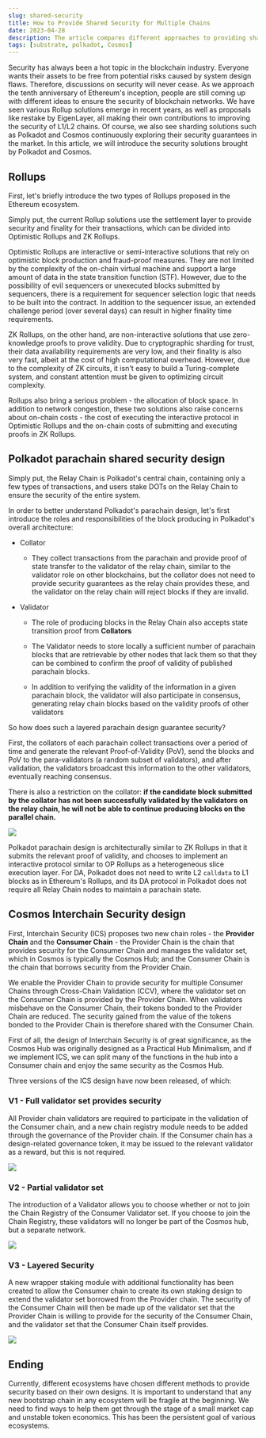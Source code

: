 ```yaml
---
slug: shared-security
title: How to Provide Shared Security for Multiple Chains
date: 2023-04-28
description: The article compares different approaches to providing shared security across multiple chains, focusing on how Polkadot's parachain design and Cosmos' Interchain Security tackle this challenge, while also briefly discussing Ethereum's Rollup solutions for context.
tags: [substrate, polkadot, Cosmos]
---
```


Security has always been a hot topic in the blockchain industry. Everyone wants their assets to be free from potential risks caused by system design flaws. Therefore, discussions on security will never cease. As we approach the tenth anniversary of Ethereum's inception, people are still coming up with different ideas to ensure the security of blockchain networks. We have seen various Rollup solutions emerge in recent years, as well as proposals like restake by EigenLayer, all making their own contributions to improving the security of L1/L2 chains. Of course, we also see sharding solutions such as Polkadot and Cosmos continuously exploring their security guarantees in the market. In this article, we will introduce the security solutions brought by Polkadot and Cosmos.

## Rollups

First, let's briefly introduce the two types of Rollups proposed in the Ethereum ecosystem.

Simply put, the current Rollup solutions use the settlement layer to provide security and finality for their transactions, which can be divided into Optimistic Rollups and ZK Rollups.

Optimistic Rollups are interactive or semi-interactive solutions that rely on optimistic block production and fraud-proof measures. They are not limited by the complexity of the on-chain virtual machine and support a large amount of data in the state transition function (STF). However, due to the possibility of evil sequencers or unexecuted blocks submitted by sequencers, there is a requirement for sequencer selection logic that needs to be built into the contract. In addition to the sequencer issue, an extended challenge period (over several days) can result in higher finality time requirements.

ZK Rollups, on the other hand, are non-interactive solutions that use zero-knowledge proofs to prove validity. Due to cryptographic sharding for trust, their data availability requirements are very low, and their finality is also very fast, albeit at the cost of high computational overhead. However, due to the complexity of ZK circuits, it isn't easy to build a Turing-complete system, and constant attention must be given to optimizing circuit complexity.

Rollups also bring a serious problem - the allocation of block space. In addition to network congestion, these two solutions also raise concerns about on-chain costs - the cost of executing the interactive protocol in Optimistic Rollups and the on-chain costs of submitting and executing proofs in ZK Rollups.

## Polkadot parachain shared security design

Simply put, the Relay Chain is Polkadot's central chain, containing only a few types of transactions, and users stake DOTs on the Relay Chain to ensure the security of the entire system.

In order to better understand Polkadot's parachain design, let's first introduce the roles and responsibilities of the block producing in Polkadot's overall architecture:

- Collator

  - They collect transactions from the parachain and provide proof of state transfer to the validator of the relay chain, similar to the validator role on other blockchains, but the collator does not need to provide security guarantees as the relay chain provides these, and the validator on the relay chain will reject blocks if they are invalid.

- Validator

  - The role of producing blocks in the Relay Chain also accepts state transition proof from **Collators**

  - The Validator needs to store locally a sufficient number of parachain blocks that are retrievable by other nodes that lack them so that they can be combined to confirm the proof of validity of published parachain blocks.

  - In addition to verifying the validity of the information in a given parachain block, the validator will also participate in consensus, generating relay chain blocks based on the validity proofs of other validators

So how does such a layered parachain design guarantee security?

First, the collators of each parachain collect transactions over a period of time and generate the relevant Proof-of-Validity (PoV), send the blocks and PoV to the para-validators (a random subset of validators), and after validation, the validators broadcast this information to the other validators, eventually reaching consensus.

There is also a restriction on the collator: **if the candidate block submitted by the collator has not been successfully validated by the validators on the relay chain, he will not be able to continue producing blocks on the parallel chain.**

![](/images/blog/shared-security-1.png)

Polkadot parachain design is architecturally similar to ZK Rollups in that it submits the relevant proof of validity, and chooses to implement an interactive protocol similar to OP Rollups as a heterogeneous slice execution layer. For DA, Polkadot does not need to write L2 `calldata` to L1 blocks as in Ethereum's Rollups, and its DA protocol in Polkadot does not require all Relay Chain nodes to maintain a parachain state.

## Cosmos Interchain Security design

First, Interchain Security (ICS) proposes two new chain roles - the **Provider Chain** and the **Consumer Chain** - the Provider Chain is the chain that provides security for the Consumer Chain and manages the validator set, which in Cosmos is typically the Cosmos Hub; and the Consumer Chain is the chain that borrows security from the Provider Chain.

We enable the Provider Chain to provide security for multiple Consumer Chains through Cross-Chain Validation (CCV), where the validator set on the Consumer Chain is provided by the Provider Chain. When validators misbehave on the Consumer Chain, their tokens bonded to the Provider Chain are reduced. The security gained from the value of the tokens bonded to the Provider Chain is therefore shared with the Consumer Chain.

First of all, the design of Interchain Security is of great significance, as the Cosmos Hub was originally designed as a Practical Hub Minimalism, and if we implement ICS, we can split many of the functions in the hub into a Consumer chain and enjoy the same security as the Cosmos Hub.

Three versions of the ICS design have now been released, of which:

### V1 - Full validator set provides security

All Provider chain validators are required to participate in the validation of the Consumer chain, and a new chain registry module needs to be added through the governance of the Provider chain. If the Consumer chain has a design-related governance token, it may be issued to the relevant validator as a reward, but this is not required.

![](/images/blog/shared-security-2.png)

### V2 - Partial validator set

The introduction of a Validator allows you to choose whether or not to join the Chain Registry of the Consumer Validator set. If you choose to join the Chain Registry, these validators will no longer be part of the Cosmos hub, but a separate network.

![](/images/blog/shared-security-3.png)

### V3 - Layered Security

A new wrapper staking module with additional functionality has been created to allow the Consumer chain to create its own staking design to extend the validator set borrowed from the Provider chain. The security of the Consumer Chain will then be made up of the validator set that the Provider Chain is willing to provide for the security of the Consumer Chain, and the validator set that the Consumer Chain itself provides.

![](/images/blog/shared-security-4.png)

## Ending

Currently, different ecosystems have chosen different methods to provide security based on their own designs. It is important to understand that any new bootstrap chain in any ecosystem will be fragile at the beginning. We need to find ways to help them get through the stage of a small market cap and unstable token economics. This has been the persistent goal of various ecosystems.
